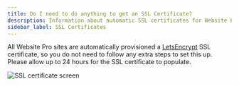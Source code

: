 ```yaml
---
title: Do I need to do anything to get an SSL Certificate?
description: Information about automatic SSL certificates for Website Pro sites
sidebar_label: SSL Certificates
---
```


All Website Pro sites are automatically provisioned a [LetsEncrypt](https://letsencrypt.org/about/) SSL certificate, so you do not need to follow any extra steps to set this up. Please allow up to 24 hours for the SSL certificate to populate.

![SSL certificate screen](/img/ssl-certificates/ssl-certificate.png)